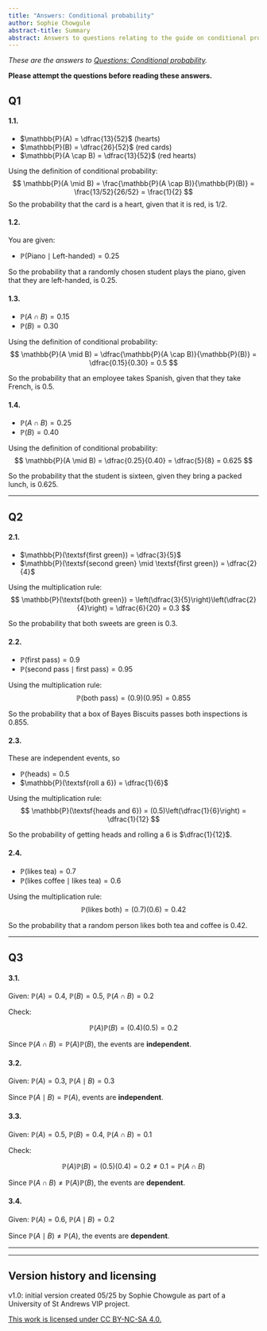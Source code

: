 ```yaml
---
title: "Answers: Conditional probability"
author: Sophie Chowgule
abstract-title: Summary
abstract: Answers to questions relating to the guide on conditional probability.
---
```


*These are the answers to [Questions: Conditional probability](../questions/conditionalprobability.qmd).*

**Please attempt the questions before reading these answers.**

## Q1 {-}

#### 1.1. {-}

* $\mathbb{P}(A) = \dfrac{13}{52}$ (hearts)  
* $\mathbb{P}(B) = \dfrac{26}{52}$ (red cards)  
* $\mathbb{P}(A \cap B) = \dfrac{13}{52}$ (red hearts)

Using the definition of conditional probability:
$$
\mathbb{P}(A \mid B) = \frac{\mathbb{P}(A \cap B)}{\mathbb{P}(B)} = \frac{13/52}{26/52} = \frac{1}{2}
$$
So the probability that the card is a heart, given that it is red, is $1/2$.

#### 1.2. {-}

You are given:

* $\mathbb{P}(\textsf{Piano} \mid \textsf{Left-handed}) = 0.25$

So the probability that a randomly chosen student plays the piano, given that they are left-handed, is $0.25$.

#### 1.3. {-}

* $\mathbb{P}(A \cap B) = 0.15$  
* $\mathbb{P}(B) = 0.30$

Using the definition of conditional probability:
$$
\mathbb{P}(A \mid B) = \dfrac{\mathbb{P}(A \cap B)}{\mathbb{P}(B)} = \dfrac{0.15}{0.30} = 0.5
$$

So the probability that an employee takes Spanish, given that they take French, is $0.5$.

#### 1.4. {-}

* $\mathbb{P}(A \cap B) = 0.25$  
* $\mathbb{P}(B) = 0.40$

Using the definition of conditional probability:
$$
\mathbb{P}(A \mid B) = \dfrac{0.25}{0.40} = \dfrac{5}{8} = 0.625
$$

So the probability that the student is sixteen, given they bring a packed lunch, is $0.625$.

---

## Q2 {-}

#### 2.1. {-}

* $\mathbb{P}(\textsf{first green}) = \dfrac{3}{5}$  
* $\mathbb{P}(\textsf{second green} \mid \textsf{first green}) = \dfrac{2}{4}$

Using the multiplication rule:
$$
\mathbb{P}(\textsf{both green}) = \left(\dfrac{3}{5}\right)\left(\dfrac{2}{4}\right) = \dfrac{6}{20} = 0.3
$$

So the probability that both sweets are green is $0.3$.

#### 2.2. {-}

* $\mathbb{P}(\textsf{first pass}) = 0.9$  
* $\mathbb{P}(\textsf{second pass} \mid \textsf{first pass}) = 0.95$

Using the multiplication rule:
$$
\mathbb{P}(\textsf{both pass}) = (0.9)(0.95) = 0.855
$$

So the probability that a box of Bayes Biscuits passes both inspections is $0.855$.

#### 2.3. {-}

These are independent events, so

* $\mathbb{P}(\textsf{heads}) = 0.5$  
* $\mathbb{P}(\textsf{roll a 6}) = \dfrac{1}{6}$

Using the multiplication rule:
$$
\mathbb{P}(\textsf{heads and 6}) = (0.5)\left(\dfrac{1}{6}\right) = \dfrac{1}{12}
$$

So the probability of getting heads and rolling a $6$ is $\dfrac{1}{12}$.

#### 2.4. {-}

* $\mathbb{P}(\textsf{likes tea}) = 0.7$  
* $\mathbb{P}(\textsf{likes coffee} \mid \textsf{likes tea}) = 0.6$

Using the multiplication rule:
$$
\mathbb{P}(\textsf{likes both}) = (0.7)(0.6) = 0.42
$$

So the probability that a random person likes both tea and coffee is $0.42$.

---

## Q3 {-}

#### 3.1. {-}

Given: $\mathbb{P}(A) = 0.4$, $\mathbb{P}(B) = 0.5$, $\mathbb{P}(A \cap B) = 0.2$

Check:

$$
\mathbb{P}(A)\mathbb{P}(B) = (0.4)(0.5) = 0.2 
$$

Since $\mathbb{P}(A \cap B) = \mathbb{P}(A)\mathbb{P}(B)$, the events are **independent**.

#### 3.2. {-}

Given: $\mathbb{P}(A) = 0.3$, $\mathbb{P}(A \mid B) = 0.3$

Since $\mathbb{P}(A \mid B) = \mathbb{P}(A)$, events are **independent**.

#### 3.3. {-}

Given: $\mathbb{P}(A) = 0.5$, $\mathbb{P}(B) = 0.4$, $\mathbb{P}(A \cap B) = 0.1$

Check:

$$
\mathbb{P}(A)\mathbb{P}(B) = (0.5)(0.4) = 0.2 \neq 0.1 = \mathbb{P}(A \cap B)
$$

Since $\mathbb{P}(A \cap B) \neq \mathbb{P}(A)\mathbb{P}(B)$, the events are **dependent**.

#### 3.4. {-}

Given: $\mathbb{P}(A) = 0.6$, $\mathbb{P}(A \mid B) = 0.2$

Since $\mathbb{P}(A \mid B) \neq \mathbb{P}(A)$, the events are **dependent**.

---

---

## Version history and licensing {-}

v1.0: initial version created 05/25 by Sophie Chowgule as part of a University of St Andrews VIP project.

[This work is licensed under CC BY-NC-SA 4.0.](https://creativecommons.org/licenses/by-nc-sa/4.0/?ref=chooser-v1)

